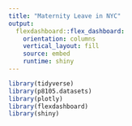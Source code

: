 ```yaml
---
title: "Maternity Leave in NYC"
output: 
  flexdashboard::flex_dashboard:
    orientation: columns
    vertical_layout: fill
    source: embed
    runtime: shiny
---
```


```r
library(tidyverse)
library(p8105.datasets)
library(plotly)
library(flexdashboard)
library(shiny)
```

